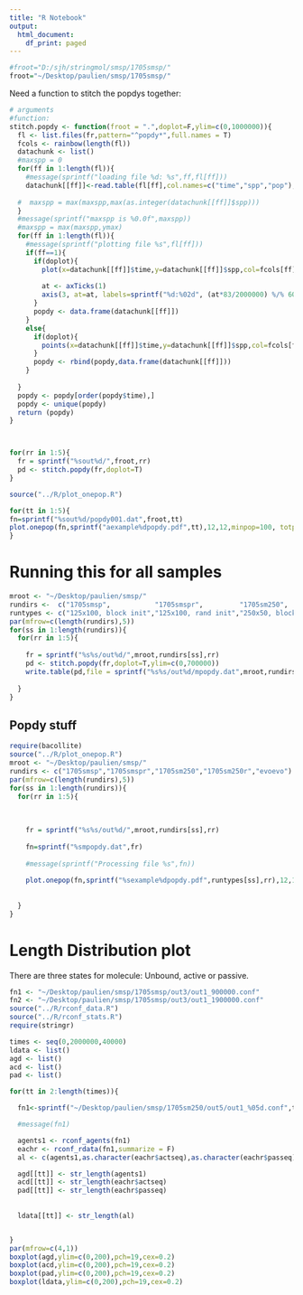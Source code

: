 ```yaml
---
title: "R Notebook"
output:
  html_document:
    df_print: paged
---
```


```r

#froot="D:/sjh/stringmol/smsp/1705smsp/"
froot="~/Desktop/paulien/smsp/1705smsp/"

```

Need a function to stitch the popdys together: 

```r
# arguments
#function:
stitch.popdy <- function(froot = ".",doplot=F,ylim=c(0,1000000)){
  fl <- list.files(fr,pattern="^popdy*",full.names = T)
  fcols <- rainbow(length(fl))
  datachunk <- list()
  #maxspp = 0
  for(ff in 1:length(fl)){
    #message(sprintf("loading file %d: %s",ff,fl[ff]))
    datachunk[[ff]]<-read.table(fl[ff],col.names=c("time","spp","pop"),sep=",",stringsAsFactors = F)
    
  #  maxspp = max(maxspp,max(as.integer(datachunk[[ff]]$spp)))
  }
  #message(sprintf("maxspp is %0.0f",maxspp))
  #maxspp = max(maxspp,ymax)
  for(ff in 1:length(fl)){
    #message(sprintf("plotting file %s",fl[ff]))
    if(ff==1){
      if(doplot){
        plot(x=datachunk[[ff]]$time,y=datachunk[[ff]]$spp,col=fcols[ff],pch=19,cex=0.2,xlim=c(0,2000000),ylim=ylim,ylab="species number",xlab="time")
      
        at <- axTicks(1)
        axis(3, at=at, labels=sprintf("%d:%02d", (at*83/2000000) %/% 60, at %% 60), las=1)
      }
      popdy <- data.frame(datachunk[[ff]])
    }
    else{
      if(doplot){
        points(x=datachunk[[ff]]$time,y=datachunk[[ff]]$spp,col=fcols[ff],pch=19,cex=0.2)
      }
      popdy <- rbind(popdy,data.frame(datachunk[[ff]]))
    }
      
  }
  popdy <- popdy[order(popdy$time),]
  popdy <- unique(popdy)
  return (popdy)
}



for(rr in 1:5){
  fr = sprintf("%sout%d/",froot,rr)
  pd <- stitch.popdy(fr,doplot=T)
}

```


```r
source("../R/plot_onepop.R")

for(tt in 1:5){
fn=sprintf("%sout%d/popdy001.dat",froot,tt)
plot.onepop(fn,sprintf("aexample%dpopdy.pdf",tt),12,12,minpop=100, totpop=T,plotnspp = T,title=sprintf("run %d",tt))
}
```


# Running this for all samples

```r
mroot <- "~/Desktop/paulien/smsp/"
rundirs <-  c("1705smsp",           "1705smspr",         "1705sm250",         "1705sm250r",       "evoevo")
runtypes <- c("125x100, block init","125x100, rand init","250x50, block init","250x50, rand init","evoevo extension") 
par(mfrow=c(length(rundirs),5))
for(ss in 1:length(rundirs)){
  for(rr in 1:5){
    
    fr = sprintf("%s%s/out%d/",mroot,rundirs[ss],rr)
    pd <- stitch.popdy(fr,doplot=T,ylim=c(0,700000))
    write.table(pd,file = sprintf("%s%s/out%d/mpopdy.dat",mroot,rundirs[ss],rr),row.names = F, col.names = F, quote = F,sep=",")
    
  }
}
```

## Popdy stuff

```r
require(bacollite)
source("../R/plot_onepop.R")
mroot <- "~/Desktop/paulien/smsp/"
rundirs <- c("1705smsp","1705smspr","1705sm250","1705sm250r","evoevo")
par(mfrow=c(length(rundirs),5))
for(ss in 1:length(rundirs)){
  for(rr in 1:5){
    
    
    
    fr = sprintf("%s%s/out%d/",mroot,rundirs[ss],rr)
    
    fn=sprintf("%smpopdy.dat",fr)
    
    #message(sprintf("Processing file %s",fn))
    
    plot.onepop(fn,sprintf("%sexample%dpopdy.pdf",runtypes[ss],rr),12,12,minpop=100, totpop=T,plotnspp = T,ploteachspp=F,title=sprintf("%s: run %d",runtypes[ss],rr))
    
    
  }
}
```







# Length Distribution plot


There are three states for  molecule: Unbound, active or passive. 

```r

fn1 <- "~/Desktop/paulien/smsp/1705smsp/out3/out1_900000.conf"
fn2 <- "~/Desktop/paulien/smsp/1705smsp/out3/out1_1900000.conf"
source("../R/rconf_data.R")
source("../R/rconf_stats.R")
require(stringr)

times <- seq(0,2000000,40000)
ldata <- list()
agd <- list()
acd <- list()
pad <- list()

for(tt in 2:length(times)){

  fn1<-sprintf("~/Desktop/paulien/smsp/1705sm250/out5/out1_%05d.conf",times[tt])

  #message(fn1)

  agents1 <- rconf_agents(fn1)
  eachr <- rconf_rdata(fn1,summarize = F)
  al <- c(agents1,as.character(eachr$actseq),as.character(eachr$passeq))

  agd[[tt]] <- str_length(agents1)
  acd[[tt]] <- str_length(eachr$actseq)
  pad[[tt]] <- str_length(eachr$passeq)
  
  
  ldata[[tt]] <- str_length(al)


}
par(mfrow=c(4,1))
boxplot(agd,ylim=c(0,200),pch=19,cex=0.2)
boxplot(acd,ylim=c(0,200),pch=19,cex=0.2)
boxplot(pad,ylim=c(0,200),pch=19,cex=0.2)
boxplot(ldata,ylim=c(0,200),pch=19,cex=0.2)




```




